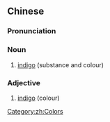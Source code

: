 {{also|靛蓝}}
==Chinese==
{{wikipedia|lang=zh}}{{zh-forms|s=靛蓝}}

===Pronunciation===
{{zh-pron
|m=diànlán
|c=din6 laam4
|cat=n,a
}}

===Noun===
{{zh-noun}}

# [[indigo]] (substance and colour)

===Adjective===
{{zh-adj}}

# [[indigo]] (colour)

[[Category:zh:Colors]]